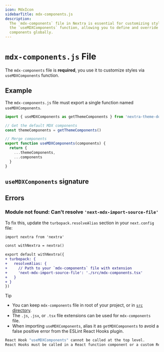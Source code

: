```yaml
---
icon: MdxIcon
sidebarTitle: mdx-components.js
description:
  The `mdx-components` file in Nextra is essential for customizing styles via
  the `useMDXComponents` function, allowing you to define and override MDX
  components globally.
---
```


# `mdx-components.js` File

The `mdx-components` file is **required**, you use it to customize styles via
`useMDXComponents` function.

## Example

The `mdx-components.js` file must export a single function named
`useMDXComponents`.

```ts filename="mdx-components.js"
import { useMDXComponents as getThemeComponents } from 'nextra-theme-docs' // nextra-theme-blog or your custom theme

// Get the default MDX components
const themeComponents = getThemeComponents()

// Merge components
export function useMDXComponents(components) {
  return {
    ...themeComponents,
    ...components
  }
}
```

## `useMDXComponents` signature

<APIDocs code="export { useMDXComponents as default } from 'nextra/mdx-components'" />

## Errors

### Module not found: Can't resolve `'next-mdx-import-source-file'`

To fix this, update the `turbopack.resolveAlias` section in your `next.config`
file:

```diff filename="next.config.mjs"
import nextra from 'nextra'

const withNextra = nextra()

export default withNextra({
+ turbopack: {
+   resolveAlias: {
+     // Path to your `mdx-components` file with extension
+     'next-mdx-import-source-file': './src/mdx-components.tsx'
+   }
+ }
})
```

> [!TIP]
>
> - You can keep `mdx-components` file in root of your project, or in
>   [`src` directory](./src-directory).
> - The `.js`, `.jsx`, or `.tsx` file extensions can be used for
>   `mdx-components` file.
> - When importing `useMDXComponents`, alias it as `getMDXComponents` to avoid a
>   false positive error from the ESLint React Hooks plugin.
>
> ```bash filename="react-hooks/rules-of-hooks"
> React Hook "useMDXComponents" cannot be called at the top level.
> React Hooks must be called in a React function component or a custom React Hook function.
> ```
